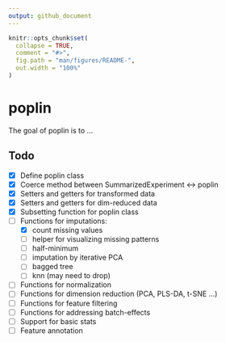 ```yaml
---
output: github_document
---
```


<!-- README.md is generated from README.Rmd. Please edit that file -->

```r
knitr::opts_chunk$set(
  collapse = TRUE,
  comment = "#>",
  fig.path = "man/figures/README-",
  out.width = "100%"
)
```

# poplin

<!-- badges: start -->
<!-- badges: end -->

The goal of poplin is to ...

## Todo

- [x] Define poplin class
- [x] Coerce method between SummarizedExperiment <-> poplin
- [x] Setters and getters for transformed data
- [x] Setters and getters for dim-reduced data
- [x] Subsetting function for poplin class
- [ ] Functions for imputations:
  - [x] count missing values
  - [ ] helper for visualizing missing patterns
  - [ ] half-minimum
  - [ ] imputation by iterative PCA
  - [ ] bagged tree
  - [ ] knn (may need to drop)
- [ ] Functions for normalization
- [ ] Functions for dimension reduction (PCA, PLS-DA, t-SNE ...)
- [ ] Functions for feature filtering
- [ ] Functions for addressing batch-effects
- [ ] Support for basic stats
- [ ] Feature annotation
